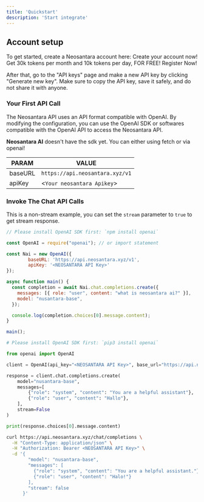 ```yaml
---
title: 'Quickstart'
description: 'Start integrate'
---
```


## Account setup

To get started, create a Neosantara account here:
<Card title="Create Account" icon="key" href="https://nusaai-edit.mintlify.com">
  Create your account now!
  Get 30k tokens per month and 10k tokens per day, FOR FREE! Register Now!
</Card>

After that, go to the "API keys" page and make a new API key by clicking "Generate new key".
Make sure to copy the API key, save it safely, and do not share it with anyone.

### Your First API Call

The Neosantara API uses an API format compatible with OpenAI. By modifying the configuration, you can use the OpenAI SDK or softwares compatible with the OpenAI API to access the Neosantara API.

<Icon icon="info" iconType="solid" /> **Neosantara AI** doesn't have the sdk yet. You can either using fetch or via openai!

| PARAM | VALUE                           |
| -------- | ------------------------------------- |
| baseURL     | `https://api.neosantara.xyz/v1`                     |
| apiKey      | <`Your neosantara Apikey`>                          |

### Invoke The Chat API Calls

This is a non-stream example, you can set the `stream` parameter to `true` to get stream response.

<CodeGroup>

```javascript openNAI.js lines icon="square-js"
// Please install OpenAI SDK first: `npm install openai`

const OpenAI = require("openai"); // or import statement

const Nai = new OpenAI({
        baseURL: 'https://api.neosantara.xyz/v1',
        apiKey: '<NEOSANTARA API Key>'
});

async function main() {
  const completion = await Nai.chat.completions.create({
    messages: [{ role: "user", content: "what is neosantara ai?" }],
    model: "nusantara-base",
  });

  console.log(completion.choices[0].message.content);
}

main();
```

```python openNAI.py lines icon="python"
# Please install OpenAI SDK first: `pip3 install openai`

from openai import OpenAI

client = OpenAI(api_key="<NEOSANTARA API Key>", base_url="https://api.neosantara.xyz")

response = client.chat.completions.create(
    model="nusantara-base",
    messages=[
        {"role": "system", "content": "You are a helpful assistant"},
        {"role": "user", "content": "Hallo"},
    ],
    stream=False
)

print(response.choices[0].message.content)
```

```bash curlNAI.sh lines icon="terminal"
curl https://api.neosantara.xyz/chat/completions \
  -H "Content-Type: application/json" \
  -H "Authorization: Bearer <NEOSANTARA API Key>" \
  -d '{
        "model": "nusantara-base",
        "messages": [
          {"role": "system", "content": "You are a helpful assistant."},
          {"role": "user", "content": "Halo!"}
        ],
        "stream": false
      }'
```
</CodeGroup>